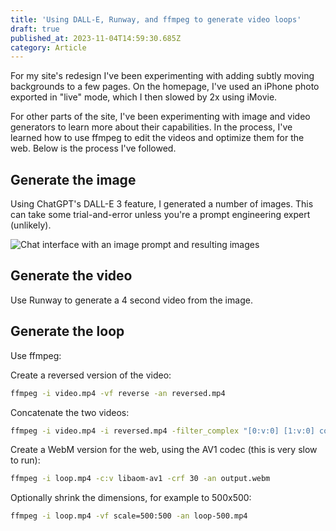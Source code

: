 ```yaml
---
title: 'Using DALL-E, Runway, and ffmpeg to generate video loops'
draft: true
published_at: 2023-11-04T14:59:30.685Z
category: Article
---
```


For my site's redesign I've been experimenting with adding subtly moving backgrounds to a few pages. On the homepage, I've used an iPhone photo exported in "live" mode, which I then slowed by 2x using iMovie.

For other parts of the site, I've been experimenting with image and video generators to learn more about their capabilities. In the process, I've learned how to use ffmpeg to edit the videos and optimize them for the web. Below is the process I've followed.

## Generate the image

Using ChatGPT's DALL-E 3 feature, I generated a number of images. This can take some trial-and-error unless you're a prompt engineering expert (unlikely).

![Chat interface with an image prompt and resulting images](/uploads/dall-e-blog-illustration.webp)

## Generate the video

Use Runway to generate a 4 second video from the image.

## Generate the loop

Use ffmpeg:

Create a reversed version of the video:

```sh
ffmpeg -i video.mp4 -vf reverse -an reversed.mp4
```

Concatenate the two videos:

```sh
ffmpeg -i video.mp4 -i reversed.mp4 -filter_complex "[0:v:0] [1:v:0] concat=n=2:v=1 [v]" -map "[v]" -an loop.mp4
```

Create a WebM version for the web, using the AV1 codec (this is very slow to run):

```sh
ffmpeg -i loop.mp4 -c:v libaom-av1 -crf 30 -an output.webm
```

Optionally shrink the dimensions, for example to 500x500:

```sh
ffmpeg -i loop.mp4 -vf scale=500:500 -an loop-500.mp4
```
